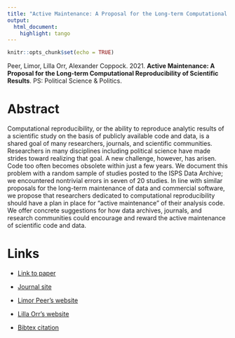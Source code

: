 ```yaml
---
title: "Active Maintenance: A Proposal for the Long-term Computational Reproducibility of Scientific Results"
output:
  html_document:
    highlight: tango
---
```


```r
knitr::opts_chunk$set(echo = TRUE)
```

Peer, Limor, Lilla Orr, Alexander Coppock. 2021. <b>Active Maintenance: A Proposal for the Long-term Computational Reproducibility of Scientific Results</b>. PS: Political Science \& Politics.

# Abstract
Computational reproducibility, or the ability to reproduce analytic results of a scientific study on the basis of publicly available code and data, is a shared goal of many researchers, journals, and scientific communities. Researchers in many disciplines including political science have made strides toward realizing that goal. A new challenge, however, has arisen. Code too often becomes obsolete within just a few years. We document this problem with a random sample of studies posted to the ISPS Data Archive; we encountered nontrivial errors in seven of 20 studies. In line with similar proposals for the long-term maintenance of data and commercial software, we propose that researchers dedicated to computational reproducibility should have a plan in place for “active maintenance” of their analysis code. We offer concrete suggestions for how data archives, journals, and research communities could encourage and reward the active maintenance of scientific code and data.

# Links
 - <a href='peer_orr_coppock_2021.pdf' target='_blank'>Link to paper</a>
 - <a href='https://doi.org/10.1017/S1049096521000366'target='_blank'>Journal site</a>

 - <a href= 'https://isps.yale.edu/team/limor-peer' target='_blank'>Limor Peer's website</a>
 - <a href= 'https://lillaorr.com' target='_blank'>Lilla Orr's website</a>
 - <a href='peer_orr_coppock_2021.txt'target='_blank'>Bibtex citation</a>

